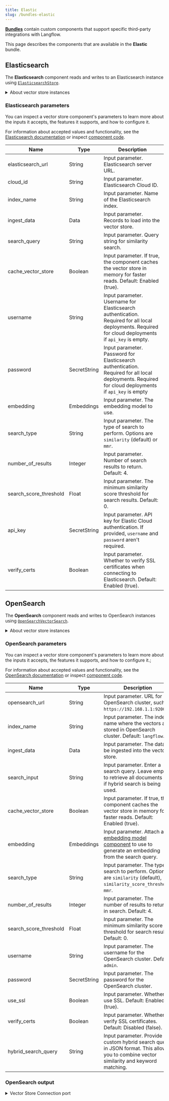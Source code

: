 ```yaml
---
title: Elastic
slug: /bundles-elastic
---
```



<Icon name="Blocks" aria-hidden="true" /> [**Bundles**](/components-bundle-components) contain custom components that support specific third-party integrations with Langflow.

This page describes the components that are available in the **Elastic** bundle.

## Elasticsearch

The **Elasticsearch** component reads and writes to an Elasticsearch instance using [`ElasticsearchStore`](https://python.langchain.com/docs/integrations/vectorstores/elasticsearch/).

<details>
<summary>About vector store instances</summary>

<PartialVectorStoreInstance />

</details>

<PartialVectorSearchResults />

### Elasticsearch parameters

You can inspect a vector store component's parameters to learn more about the inputs it accepts, the features it supports, and how to configure it.

<PartialParams />

<PartialConditionalParams />

For information about accepted values and functionality, see the [Elasticsearch documentation](https://www.elastic.co/guide/en/elasticsearch/reference/current/dense-vector.html) or inspect [component code](/concepts-components#component-code).

| Name | Type | Description |
|------|------|-------------|
| elasticsearch_url | String | Input parameter. Elasticsearch server URL. |
| cloud_id | String | Input parameter. Elasticsearch Cloud ID. |
| index_name | String | Input parameter. Name of the Elasticsearch index. |
| ingest_data | Data | Input parameter. Records to load into the vector store. |
| search_query | String | Input parameter. Query string for similarity search. |
| cache_vector_store | Boolean | Input parameter. If true, the component caches the vector store in memory for faster reads. Default: Enabled (true). |
| username | String | Input parameter. Username for Elasticsearch authentication. Required for all local deployments. Required for cloud deployments if `api_key` is empty. |
| password | SecretString | Input parameter. Password for Elasticsearch authentication. Required for all local deployments. Required for cloud deployments if `api_key` is empty |
| embedding | Embeddings | Input parameter. The embedding model to use. |
| search_type | String | Input parameter. The type of search to perform. Options are `similarity` (default) or `mmr`. |
| number_of_results | Integer | Input parameter. Number of search results to return. Default: 4. |
| search_score_threshold | Float | Input parameter. The minimum similarity score threshold for search results. Default: 0. |
| api_key | SecretString | Input parameter. API key for Elastic Cloud authentication. If provided, `username` and `password` aren't required. |
| verify_certs | Boolean | Input parameter. Whether to verify SSL certificates when connecting to Elasticsearch. Default: Enabled (true). |

## OpenSearch

The **OpenSearch** component reads and writes to OpenSearch instances using [`OpenSearchVectorSearch`](https://python.langchain.com/docs/integrations/vectorstores/opensearch/).

<details>
<summary>About vector store instances</summary>

<PartialVectorStoreInstance />

</details>

### OpenSearch parameters

You can inspect a vector store component's parameters to learn more about the inputs it accepts, the features it supports, and how to configure it.;

<PartialParams />

<PartialConditionalParams />

For information about accepted values and functionality, see the [OpenSearch documentation](https://opensearch.org/platform/search/vector-database.html) or inspect [component code](/concepts-components#component-code).

| Name | Type | Description |
|------|------|-------------|
| opensearch_url | String | Input parameter. URL for OpenSearch cluster, such as `https://192.168.1.1:9200`. |
| index_name | String | Input parameter. The index name where the vectors are stored in OpenSearch cluster. Default: `langflow`. |
| ingest_data | Data | Input parameter. The data to be ingested into the vector store. |
| search_input | String | Input parameter. Enter a search query. Leave empty to retrieve all documents or if hybrid search is being used. |
| cache_vector_store | Boolean | Input parameter. If true, the component caches the vector store in memory for faster reads. Default: Enabled (true). |
| embedding | Embeddings | Input parameter. Attach an [embedding model component](/components-embedding-models) to use to generate an embedding from the search query. |
| search_type | String | Input parameter. The type of search to perform. Options are `similarity` (default), `similarity_score_threshold`, `mmr`. |
| number_of_results | Integer | Input parameter. The number of results to return in search. Default: 4. |
| search_score_threshold | Float | Input parameter. The minimum similarity score threshold for search results. Default: 0. |
| username | String | Input parameter. The username for the OpenSearch cluster. Default: `admin`.|
| password | SecretString | Input parameter. The password for the OpenSearch cluster. |
| use_ssl | Boolean | Input parameter. Whether to use SSL. Default: Enabled (true). |
| verify_certs | Boolean | Input parameter. Whether to verify SSL certificates. Default: Disabled (false). |
| hybrid_search_query | String | Input parameter. Provide a custom hybrid search query in JSON format. This allows you to combine vector similarity and keyword matching. |

### OpenSearch output

<PartialVectorSearchResults />

<details>
<summary>Vector Store Connection port</summary>

The **OpenSearch** component has an additional deprecated **Vector Store Connection** output.
This output can only connect to a `VectorStore` input port, and it was intended for use with dedicated Graph RAG components.

The **OpenSearch** component doesn't require a separate Graph RAG component because OpenSearch instances support Graph traversal through built-in RAG functionality and plugins.

</details>
